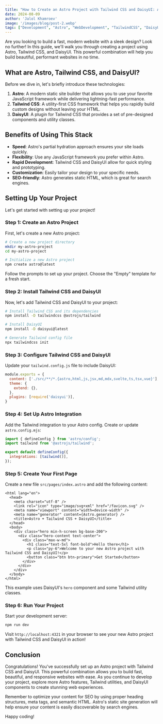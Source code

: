 ```yaml
---
title: "How to Create an Astro Project with Tailwind CSS and DaisyUI: A Beginner's Guide"
date: 2024-08-09
author: 'Jalol Khamroev'
image: '/images/blog/post-2.webp'
tags: ["Development", "Astro", "WebDevelopment", "TailwindCSS", "DaisyUI"]
---
```


Are you looking to build a fast, modern website with a sleek design? Look no further! In this guide, we'll walk you through creating a project using Astro, Tailwind CSS, and DaisyUI. This powerful combination will help you build beautiful, performant websites in no time.

## What are Astro, Tailwind CSS, and DaisyUI?

Before we dive in, let's briefly introduce these technologies:

1. **Astro**: A modern static site builder that allows you to use your favorite JavaScript framework while delivering lightning-fast performance.
2. **Tailwind CSS**: A utility-first CSS framework that helps you rapidly build custom designs without leaving your HTML.
3. **DaisyUI**: A plugin for Tailwind CSS that provides a set of pre-designed components and utility classes.

## Benefits of Using This Stack

- **Speed**: Astro's partial hydration approach ensures your site loads quickly.
- **Flexibility**: Use any JavaScript framework you prefer within Astro.
- **Rapid Development**: Tailwind CSS and DaisyUI allow for quick styling and prototyping.
- **Customization**: Easily tailor your design to your specific needs.
- **SEO-friendly**: Astro generates static HTML, which is great for search engines.

## Setting Up Your Project

Let's get started with setting up your project!

### Step 1: Create an Astro Project

First, let's create a new Astro project:

```bash
# Create a new project directory
mkdir my-astro-project
cd my-astro-project

# Initialize a new Astro project
npm create astro@latest
```

Follow the prompts to set up your project. Choose the "Empty" template for a fresh start.

### Step 2: Install Tailwind CSS and DaisyUI

Now, let's add Tailwind CSS and DaisyUI to your project:

```bash
# Install Tailwind CSS and its dependencies
npm install -D tailwindcss @astrojs/tailwind

# Install DaisyUI
npm install -D daisyui@latest

# Generate Tailwind config file
npx tailwindcss init
```

### Step 3: Configure Tailwind CSS and DaisyUI

Update your `tailwind.config.js` file to include DaisyUI:

```javascript
module.exports = {
  content: ['./src/**/*.{astro,html,js,jsx,md,mdx,svelte,ts,tsx,vue}'],
  theme: {
    extend: {},
  },
  plugins: [require('daisyui')],
}
```

### Step 4: Set Up Astro Integration

Add the Tailwind integration to your Astro config. Create or update `astro.config.mjs`:

```javascript
import { defineConfig } from 'astro/config';
import tailwind from '@astrojs/tailwind';

export default defineConfig({
  integrations: [tailwind()],
});
```

### Step 5: Create Your First Page

Create a new file `src/pages/index.astro` and add the following content:

```astro
<html lang="en">
  <head>
    <meta charset="utf-8" />
    <link rel="icon" type="image/svg+xml" href="/favicon.svg" />
    <meta name="viewport" content="width=device-width" />
    <meta name="generator" content={Astro.generator} />
    <title>Astro + Tailwind CSS + DaisyUI</title>
  </head>
  <body>
    <div class="hero min-h-screen bg-base-200">
      <div class="hero-content text-center">
        <div class="max-w-md">
          <h1 class="text-5xl font-bold">Hello there</h1>
          <p class="py-6">Welcome to your new Astro project with Tailwind CSS and DaisyUI!</p>
          <button class="btn btn-primary">Get Started</button>
        </div>
      </div>
    </div>
  </body>
</html>
```

This example uses DaisyUI's `hero` component and some Tailwind utility classes.

### Step 6: Run Your Project

Start your development server:

```bash
npm run dev
```

Visit `http://localhost:4321` in your browser to see your new Astro project with Tailwind CSS and DaisyUI in action!

## Conclusion

Congratulations! You've successfully set up an Astro project with Tailwind CSS and DaisyUI. This powerful combination allows you to build fast, beautiful, and responsive websites with ease. As you continue to develop your project, explore more Astro features, Tailwind utilities, and DaisyUI components to create stunning web experiences.

Remember to optimize your content for SEO by using proper heading structures, meta tags, and semantic HTML. Astro's static site generation will help ensure your content is easily discoverable by search engines.

Happy coding!
